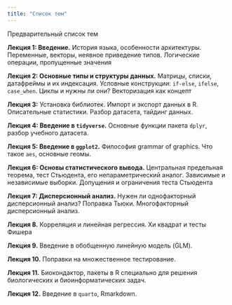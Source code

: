 ```yaml
---
title: "Список тем"
---
```


Предварительный список тем

**Лекция 1: Введение.** История языка, особенности архитектуры. Переменные, векторы, неявное приведение типов. Логические операции, пропущенные значения

**Лекция 2: Основные типы и структуры данных.** Матрицы, списки, датафреймы и их индексация. Условные конструкции: `if-else`, `ifelse`, `case_when`. Циклы и нужны ли они? Векторизация как концепт

**Лекция 3:** Установка библиотек. Импорт и экспорт данных в R. Описательные статистики. Разбор датасета, тайдинг данных.

**Лекция 4: Введение в `tidyverse`.** Основные функции пакета `dplyr`, разбор учебного датасета.

**Лекция 5: Введение в `ggplot2`.** Философия grammar of graphics. Что такое `aes`, основные геомы.

**Лекция 6: Основы статистического вывода.** Центральная предельная теорема, тест Стьюдента, его непараметрический аналог. Зависимые и независимые выборки. Допущения и ограничения теста Стьюдента

**Лекция 7: Дисперсионный анализ.** Нужен ли однофакторный дисперсионный анализ? Поправка Тьюки. Многофакторный дисперсионный анализ.

**Лекция 8.** Корреляция и линейная регрессия. Хи квадрат и тесты Фишера

**Лекция 9.** Введение в обобщенную линейную модель (GLM). 

**Лекция 10.** Поправки на множественное тестирование.

**Лекция 11.** Биокондактор, пакеты в R специально для решения биологических и биоинформатических задач.

**Лекция 12.** Введение в `quarto`, Rmarkdown. 

\
